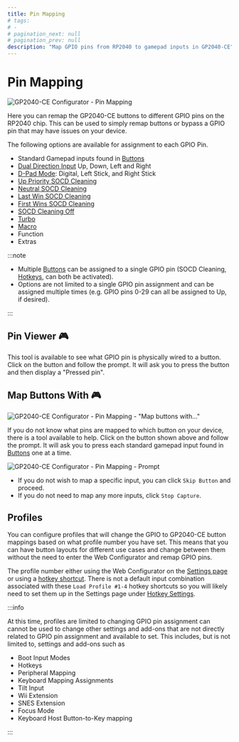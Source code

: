 ```yaml
---
title: Pin Mapping
# tags:
# -
# pagination_next: null
# pagination_prev: null
description: "Map GPIO pins from RP2040 to gamepad inputs in GP2040-CE"
---
```


# Pin Mapping

![GP2040-CE Configurator - Pin Mapping](../../assets/images/gpc-pin-mapping.png)

Here you can remap the GP2040-CE buttons to different GPIO pins on the RP2040 chip. This can be used to simply remap buttons or bypass a GPIO pin that may have issues on your device.

The following options are available for assignment to each GPIO Pin.

- Standard Gamepad inputs found in [Buttons](../../usage.mdx#buttons)
- [Dual Direction Input](../../add-ons/dual-direction-input.mdx) Up, Down, Left and Right
- [D-Pad Mode](../../add-ons/joystick-selection-slider.mdx): Digital, Left Stick, and Right Stick
- [Up Priority SOCD Cleaning](../../hotkeys.mdx#socd-up-priority)
- [Neutral SOCD Cleaning](../../hotkeys.mdx#socd-neutral)
- [Last Win SOCD Cleaning](../../hotkeys.mdx#socd-last-win)
- [First Wins SOCD Cleaning](../../hotkeys.mdx#socd-first-wins)
- [SOCD Cleaning Off](../../hotkeys.mdx#socd-cleaning-off)
- [Turbo](../../add-ons/turbo.mdx)
- [Macro](./09-macros.mdx)
- Function
- Extras

:::note
- Multiple [Buttons](../../usage.mdx#buttons) can be assigned to a single GPIO pin (SOCD Cleaning, [Hotkeys](../../hotkeys.mdx), can both be activated).
- Options are not limited to a single GPIO pin assignment and can be assigned multiple times (e.g. GPIO pins 0-29 can all be assigned to Up, if desired).

:::

## Pin Viewer :video_game:

This tool is available to see what GPIO pin is physically wired to a button. Click on the button and follow the prompt. It will ask you to press the button and then display a "Pressed pin".

## Map Buttons With :video_game:

![GP2040-CE Configurator - Pin Mapping - "Map buttons with..." ](../../assets/images/gpc-pin-mapping-map-buttons.png)

If you do not know what pins are mapped to which button on your device, there is a tool available to help. Click on the button shown above and follow the prompt. It will ask you to press each standard gamepad input found in [Buttons](../../usage.mdx#buttons) one at a time.

![GP2040-CE Configurator - Pin Mapping - Prompt](../../assets/images/gpc-pin-mapping-map-buttons-prompt.png)

- If you do not wish to map a specific input, you can click `Skip Button` and proceed.
- If you do not need to map any more inputs, click `Stop Capture`.

## Profiles

You can configure profiles that will change the GPIO to GP2040-CE button mappings based on what profile number you have set. This means that you can have button layouts for different use cases and change between them without the need to enter the Web Configurator and remap GPIO pins.

The profile number either using the Web Configurator on the [Settings page](../../web-configurator/menu-pages/01-settings.mdx) or using a [hotkey shortcut](../../hotkeys.mdx#load-profile-1-4). There is not a default input combination associated with these `Load Profile #1-4` hotkey shortcuts so you will likely need to set them up in the Settings page under [Hotkey Settings](../../web-configurator/menu-pages/01-settings.mdx#hotkey-settings).

:::info

At this time, profiles are limited to changing GPIO pin assignment can cannot be used to change other settings and add-ons that are not directly related to GPIO pin assignment and available to set. This includes, but is not limited to, settings and add-ons such as

- Boot Input Modes
- Hotkeys
- Peripheral Mapping
- Keyboard Mapping Assignments
- Tilt Input
- Wii Extension
- SNES Extension
- Focus Mode
- Keyboard Host Button-to-Key mapping

:::
